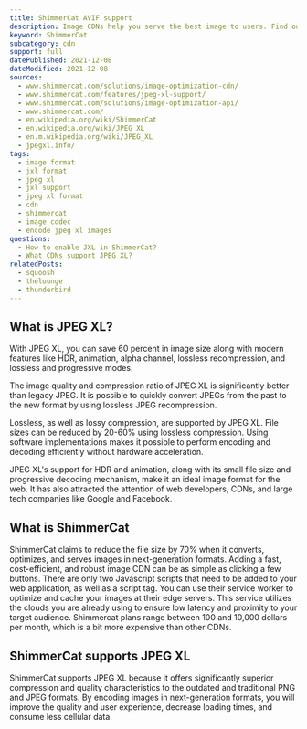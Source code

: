 ```yaml
---
title: ShimmerCat AVIF support
description: Image CDNs help you serve the best image to users. Find out how you can use JPEG XL images in ShimmerCat.
keyword: ShimmerCat
subcategory: cdn
support: full
datePublished: 2021-12-08
dateModified: 2021-12-08
sources:
  - www.shimmercat.com/solutions/image-optimization-cdn/
  - www.shimmercat.com/features/jpeg-xl-support/
  - www.shimmercat.com/solutions/image-optimization-api/
  - www.shimmercat.com/
  - en.wikipedia.org/wiki/ShimmerCat
  - en.wikipedia.org/wiki/JPEG_XL
  - en.m.wikipedia.org/wiki/JPEG_XL
  - jpegxl.info/
tags:
  - image format
  - jxl format
  - jpeg xl
  - jxl support
  - jpeg xl format
  - cdn
  - shimmercat
  - image codec
  - encode jpeg xl images
questions:
  - How to enable JXL in ShimmerCat?
  - What CDNs support JPEG XL?
relatedPosts:
  - squoosh
  - thelounge
  - thunderbird
---
```


## What is JPEG XL?

With JPEG XL, you can save 60 percent in image size along with modern features like HDR, animation, alpha channel, lossless recompression, and lossless and progressive modes.

The image quality and compression ratio of JPEG XL is significantly better than legacy JPEG. It is possible to quickly convert JPEGs from the past to the new format by using lossless JPEG recompression.

Lossless, as well as lossy compression, are supported by JPEG XL. File sizes can be reduced by 20-60% using lossless compression. Using software implementations makes it possible to perform encoding and decoding efficiently without hardware acceleration.

JPEG XL's support for HDR and animation, along with its small file size and progressive decoding mechanism, make it an ideal image format for the web. It has also attracted the attention of web developers, CDNs, and large tech companies like Google and Facebook.

## What is ShimmerCat

ShimmerCat claims to reduce the file size by 70% when it converts, optimizes, and serves images in next-generation formats. Adding a fast, cost-efficient, and robust image CDN can be as simple as clicking a few buttons. There are only two Javascript scripts that need to be added to your web application, as well as a script tag. You can use their service worker to optimize and cache your images at their edge servers. This service utilizes the clouds you are already using to ensure low latency and proximity to your target audience. Shimmercat plans range between 100 and 10,000 dollars per month, which is a bit more expensive than other CDNs.

## ShimmerCat supports JPEG XL

ShimmerCat supports JPEG XL because it offers significantly superior compression and quality characteristics to the outdated and traditional PNG and JPEG formats. By encoding images in next-generation formats, you will improve the quality and user experience, decrease loading times, and consume less cellular data.
